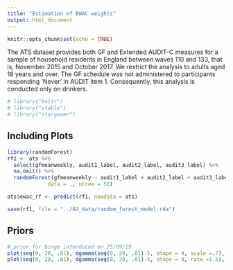 ```yaml
---
title: "Estimation of EWAC weights"
output: html_document
---
```


```r
knitr::opts_chunk$set(echo = TRUE)


```

The ATS dataset provides both GF and Extended AUDIT-C measures for a sample of household residents in England between waves 110 and 133, that is, November 2015 and October 2017. We restrict the analysis to adults aged 18 years and over. The GF schedule was not administered to participants responding 'Never' in AUDIT item 1. Consequently, this analysis is conducted only on drinkers.


```r

# library("knitr")
# library("xtable")
# library("stargazer")


```

## Including Plots


 
```r

library(randomForest)
rf1 <- ats %>% 
  select(gfmeanweekly, audit1_label, audit2_label, audit3_label) %>% 
  na.omit() %>%
  randomForest(gfmeanweekly ~ audit1_label + audit2_label + audit3_label,
             data = ., ntree = 50)

ats$ewac_rf <- predict(rf1, newdata = ats)

save(rf1, file = "../02_data/random_forest_model.rda")

```
## Priors


```r
# prior for binge intorduced on 25/09/19
plot(seq(0, 20, .01), dgamma(seq(0, 20, .01)-5, shape = 4, scale =.7), type = "l")
plot(seq(0, 20, .01), dgamma(seq(0, 20, .01)-5, shape = 4, rate =1.5), type = "l")

```

